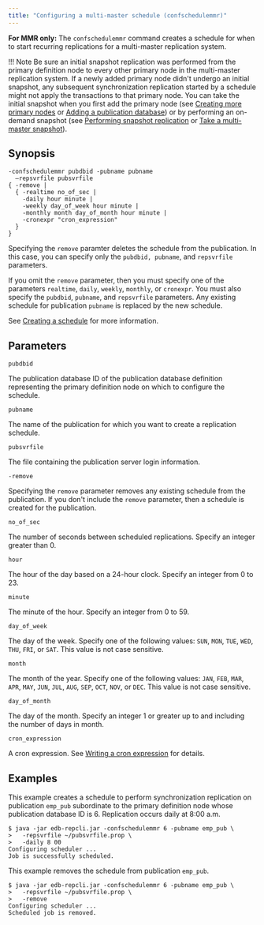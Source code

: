 ```yaml
---
title: "Configuring a multi-master schedule (confschedulemmr)"
---
```


<div id="configure_mmr_schedule" class="registered_link"></div>

**For MMR only:** The `confschedulemmr` command creates a schedule for when to start recurring replications for a multi-master replication system.

!!! Note
    Be sure an initial snapshot replication was performed from the primary definition node to every other primary node in the multi-master replication system. If a newly added primary node didn't undergo an initial snapshot, any subsequent synchronization replication started by a schedule might not apply the transactions to that primary node. You can take the initial snapshot when you first add the primary node (see [Creating more primary nodes](../../06_mmr_operation/03_creating_primary_nodes/#creating_primary_nodes) or [Adding a publication database](06_add_pub_database/#add_pub_database)) or by performing an on-demand snapshot (see [Performing snapshot replication](../../06_mmr_operation/05_on_demand_replication_mmr/#perform_snapshot_replication_mmr) or [Take a multi-master snapshot](41_taking_mmr_snapshot/#taking_mmr_snapshot)).

## Synopsis

```text
-confschedulemmr pubdbid -pubname pubname
  –repsvrfile pubsvrfile
{ -remove |
  { -realtime no_of_sec |
    -daily hour minute |
    -weekly day_of_week hour minute |
    -monthly month day_of_month hour minute |
    -cronexpr "cron_expression"
  }
}
```

Specifying the `remove` paramter deletes the schedule from the publication. In this case, you can specify only the `pubdbid, pubname`, and `repsvrfile` parameters.

If you omit the `remove` parameter, then you must specify one of the parameters `realtime`, `daily`, `weekly`, `monthly`, or `cronexpr`. You must also specify the `pubdbid`, `pubname`, and `repsvrfile` parameters. Any existing schedule for publication `pubname` is replaced by the new schedule.

See [Creating a schedule](../../07_common_operations/02_creating_schedule/#creating_schedule) for more information.

## Parameters

`pubdbid`

The publication database ID of the publication database definition representing the primary definition node on which to configure the schedule.

`pubname`

The name of the publication for which you want to create a replication schedule.

`pubsvrfile`

The file containing the publication server login information.

`-remove`

Specifying the `remove` parameter removes any existing schedule from the publication. If you don't include the `remove` parameter, then a schedule is created for the publication.

`no_of_sec`

The number of seconds between scheduled replications. Specify an integer greater than 0.

`hour`

The hour of the day based on a 24-hour clock. Specify an integer from 0 to 23.

`minute`

The minute of the hour. Specify an integer from 0 to 59.

`day_of_week`

The day of the week. Specify one of the following values: `SUN`, `MON`, `TUE`, `WED`, `THU`, `FRI`, or `SAT`. This value is not case sensitive.

`month`

The month of the year. Specify one of the following values: `JAN`, `FEB`, `MAR`, `APR`, `MAY`, `JUN`, `JUL`, `AUG`, `SEP`, `OCT`, `NOV`, or `DEC`. This value is not case sensitive.

`day_of_month`

The day of the month. Specify an integer 1 or greater up to and including the number of days in month.

`cron_expression`

A cron expression. See [Writing a cron expression](../../10_appendix/04_miscellaneous_xdb_processing_topics/03_writing_cron_exp/#writing_cron_exp) for details.

## Examples

This example creates a schedule to perform synchronization replication on publication `emp_pub` subordinate to the primary definition node whose publication database ID is 6. Replication occurs daily at 8:00 a.m.

```text
$ java -jar edb-repcli.jar -confschedulemmr 6 -pubname emp_pub \
>   -repsvrfile ~/pubsvrfile.prop \
>   -daily 8 00
Configuring scheduler ...
Job is successfully scheduled.
```

This example removes the schedule from publication `emp_pub`.

```text
$ java -jar edb-repcli.jar -confschedulemmr 6 -pubname emp_pub \
>   -repsvrfile ~/pubsvrfile.prop \
>   -remove
Configuring scheduler ...
Scheduled job is removed.
```
